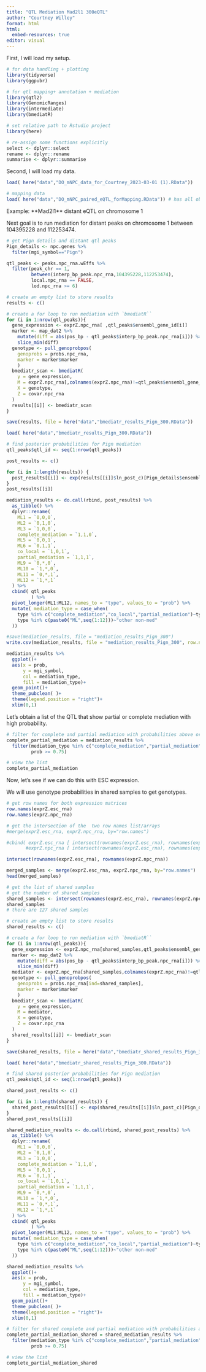 ```yaml
---
title: "QTL Mediation Mad2l1 300eQTL"
author: "Courtney Willey"
format: html
html:
  embed-resources: true
editor: visual
---
```


First, I will load my setup.

```r
# for data handling + plotting
library(tidyverse)
library(ggpubr)

# for qtl mapping+ annotation + mediation
library(qtl2)
library(GenomicRanges)
library(intermediate)
library(bmediatR)

# set relative path to Rstudio project
library(here)

# re-assign some functions explicitly
select <- dplyr::select 
rename <- dplyr::rename 
summarise <- dplyr::summarise
```

Second, I will load my data.

```r
load( here("data","DO_mNPC_data_for_Courtney_2023-03-01 (1).RData"))

# mapping data
load( here("data","DO_mNPC_paired_eQTL_forMapping.RData")) # has all objects needed for mapping
```

Example: \*\*Mad2l1\*\* distant eQTL on chromosome 1

Next goal is to run mediation for distant peaks on chromosome 1 between 104395228 and 112253474.

```r
# get Pign details and distant qtl peaks
Pign_details <- npc.genes %>%
  filter(mgi_symbol=="Pign") 

qtl_peaks <- peaks.npc_rna.wEffs %>%
  filter(peak_chr == 1,
         between(interp_bp_peak.npc_rna,104395228,112253474),
         local.npc_rna == FALSE,
         lod.npc_rna >= 6)
```

```r
# create an empty list to store results
results <- c()

# create a for loop to run mediation with `bmediatR``
for (i in 1:nrow(qtl_peaks)){
  gene_expression <- exprZ.npc_rna[ ,qtl_peaks$ensembl_gene_id[i]]
  marker <- map_dat2 %>%
    mutate(diff = abs(pos_bp - qtl_peaks$interp_bp_peak.npc_rna[i])) %>%
    slice_min(diff)
  genotype <- pull_genoprobpos(
    genoprobs = probs.npc_rna,
    marker = marker$marker
    )
  bmediatr_scan <- bmediatR(
    y = gene_expression,
    M = exprZ.npc_rna[,colnames(exprZ.npc_rna)!=qtl_peaks$ensembl_gene_id[i]],
    X = genotype,
    Z = covar.npc_rna
  )
  results[[i]] <- bmediatr_scan
}

save(results, file = here("data","bmediatr_results_Pign_300.RData"))
```

```r
load( here("data","bmediatr_results_Pign_300.RData"))

# find posterior probabilities for Pign mediation
qtl_peaks$qtl_id <- seq(1:nrow(qtl_peaks))

post_results <- c()

for (i in 1:length(results)) {
  post_results[[i]] <- exp(results[[i]]$ln_post_c)[Pign_details$ensembl_gene_id,]
}
post_results[[i]]
```

```r
mediation_results <- do.call(rbind, post_results) %>% 
  as_tibble() %>%
  dplyr::rename(
    ML1 = `0,0,0`,
    ML2 = `0,1,0`,
    ML3 = `1,0,0`,
    complete_mediation = `1,1,0`,
    ML5 = `0,0,1`,
    ML6 = `0,1,1`,
    co_local = `1,0,1`,
    partial_mediation = `1,1,1`,
    ML9 = `0,*,0`,
    ML10 = `1,*,0`,
    ML11 = `0,*,1`,
    ML12 = `1,*,1`
  ) %>% 
  cbind( qtl_peaks 
         ) %>% 
  pivot_longer(ML1:ML12, names_to = "type", values_to = "prob") %>% 
  mutate( mediation_type = case_when(
    type %in% c("complete_mediation","co_local","partial_mediation")~type,
    type %in% c(paste0("ML",seq(1:12)))~"other non-med"
  ))

#save(mediation_results, file = "mediation_results_Pign_300")
write.csv(mediation_results, file = "mediation_results_Pign_300", row.names=FALSE)

mediation_results %>% 
  ggplot()+
  aes(x = prob,
      y = mgi_symbol,
      col = mediation_type,
      fill = mediation_type)+
  geom_point()+
  theme_pubclean( )+
  theme(legend.position = "right")+
  xlim(0,1)
```

Let's obtain a list of the QTL that show partial or complete mediation with high probability.

```r
# filter for complete and partial mediation with probabilities above or equal to 0.75.
complete_partial_mediation = mediation_results %>%
  filter(mediation_type %in% c("complete_mediation","partial_mediation"),
         prob >= 0.75)

# view the list
complete_partial_mediation
```

Now, let's see if we can do this with ESC expression.

We will use genotype probabilities in shared samples to get genotypes.

```r
# get row names for both expression matrices
row.names(exprZ.esc_rna)
row.names(exprZ.npc_rna)

# get the intersection of the  two row names list/arrays
#merge(exprZ.esc_rna, exprZ.npc_rna, by="row.names")

#cbind( exprZ.esc_rna [ intersect(rownames(exprZ.esc_rna), rownames(exprZ.npc_rna)), ] ,
       #exprZ.npc_rna [ intersect(rownames(exprZ.esc_rna), rownames(exprZ.npc_rna)), ] )

intersect(rownames(exprZ.esc_rna), rownames(exprZ.npc_rna))
```

```r
merged_samples <- merge(exprZ.esc_rna, exprZ.npc_rna, by="row.names")
head(merged_samples)

# get the list of shared samples
# get the number of shared samples
shared_samples <- intersect(rownames(exprZ.esc_rna), rownames(exprZ.npc_rna))
shared_samples
# there are 127 shared samples
```

```r
# create an empty list to store results
shared_results <- c()

# create a for loop to run mediation with `bmediatR``
for (i in 1:nrow(qtl_peaks)){
  gene_expression <- exprZ.npc_rna[shared_samples,qtl_peaks$ensembl_gene_id[i]]
  marker <- map_dat2 %>%
    mutate(diff = abs(pos_bp - qtl_peaks$interp_bp_peak.npc_rna[i])) %>%
    slice_min(diff)
  mediator <- exprZ.npc_rna[shared_samples,colnames(exprZ.npc_rna)!=qtl_peaks$ensembl_gene_id[i]]
  genotype <- pull_genoprobpos(
    genoprobs = probs.npc_rna[ind=shared_samples],
    marker = marker$marker
    )
  bmediatr_scan <- bmediatR(
    y = gene_expression,
    M = mediator,
    X = genotype,
    Z = covar.npc_rna
  )
  shared_results[[i]] <- bmediatr_scan
}

save(shared_results, file = here("data","bmediatr_shared_results_Pign_300.RData"))
```

```r
load( here("data","bmediatr_shared_results_Pign_300.RData"))

# find shared posterior probabilities for Pign mediation
qtl_peaks$qtl_id <- seq(1:nrow(qtl_peaks))

shared_post_results <- c()

for (i in 1:length(shared_results)) {
  shared_post_results[[i]] <- exp(shared_results[[i]]$ln_post_c)[Pign_details$ensembl_gene_id,]
}
shared_post_results[[i]]
```

```r
shared_mediation_results <- do.call(rbind, shared_post_results) %>% 
  as_tibble() %>%
  dplyr::rename(
    ML1 = `0,0,0`,
    ML2 = `0,1,0`,
    ML3 = `1,0,0`,
    complete_mediation = `1,1,0`,
    ML5 = `0,0,1`,
    ML6 = `0,1,1`,
    co_local = `1,0,1`,
    partial_mediation = `1,1,1`,
    ML9 = `0,*,0`,
    ML10 = `1,*,0`,
    ML11 = `0,*,1`,
    ML12 = `1,*,1`
  ) %>% 
  cbind( qtl_peaks 
         ) %>% 
  pivot_longer(ML1:ML12, names_to = "type", values_to = "prob") %>% 
  mutate( mediation_type = case_when(
    type %in% c("complete_mediation","co_local","partial_mediation")~type,
    type %in% c(paste0("ML",seq(1:12)))~"other non-med"
  ))

shared_mediation_results %>% 
  ggplot()+
  aes(x = prob,
      y = mgi_symbol,
      col = mediation_type,
      fill = mediation_type)+
  geom_point()+
  theme_pubclean( )+
  theme(legend.position = "right")+
  xlim(0,1)
```

```r
# filter for shared complete and partial mediation with probabilities above or equal to 0.75.
complete_partial_mediation_shared = shared_mediation_results %>%
  filter(mediation_type %in% c("complete_mediation","partial_mediation"),
         prob >= 0.75)

# view the list
complete_partial_mediation_shared
```
